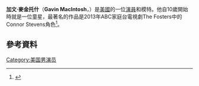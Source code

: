{{Infobox person
|image = 
|imagesize 
|birthname     = Gavin Powers MacIntosh
|birth_date     = {{birth date and age|1999|3|22}}
|birth_place    = [[美國|美國]][[亞利桑那州|亞利桑那州]][[圖森|圖森]]
|occupation    = [[演員|演員]]，[[模特|模特]]
|website = {{URL|http://www.gavinmacintosh.com}}
|yearsactive   = 2010–現在
}}
'''加文·麥金托什'''（'''Gavin MacIntosh'''，{{bd|1999年|3月22日}}）是[[美國|美國]]的一位[[演員|演員]]和模特。他自10歲開始時就是一位童星，最著名的作品是2013年ABC家庭台電視劇The Fosters中的Connor Stevens角色<ref name="GM-Twitter1">{{cite web|url=https://twitter.com/gavinmacintosh/status/448272613626748928|title=I just turned 15 on Saturday!|author=Gavin MacIntosh|date=24 March 2014|accessdate=24 March 2014|work=[[Twitter|Twitter]]|archive-date=2016-03-05|archive-url=https://web.archive.org/web/20160305120034/https://twitter.com/gavinmacintosh/status/448272613626748928|dead-url=no}}</ref>。
==參考資料==
{{reflist}}
[[Category:美国男演员|Category:美国男演员]]